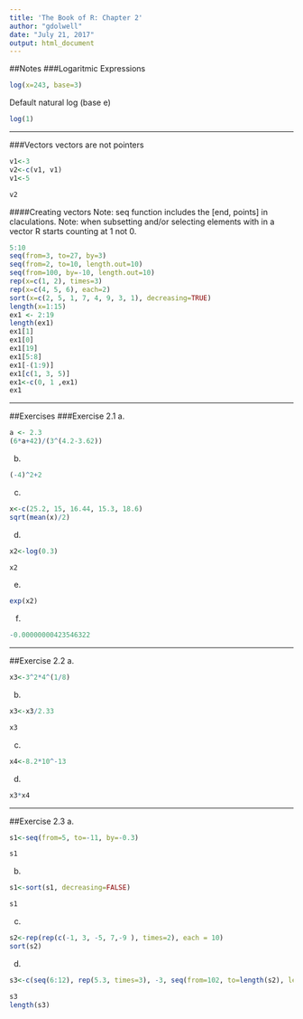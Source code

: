```yaml
---
title: 'The Book of R: Chapter 2'
author: "gdolwell"
date: "July 21, 2017"
output: html_document
---
```


##Notes
###Logaritmic Expressions
```r
log(x=243, base=3)
```
Default natural log (base e)
```r
log(1)
```
***
###Vectors
vectors are not pointers
```r
v1<-3
v2<-c(v1, v1)
v1<-5
```
```r
v2
```
####Creating vectors
Note: seq function includes the [end, points] in claculations.
Note: when subsetting and/or selecting elements with in a vector R starts counting at 1 not 0.

```r
5:10
seq(from=3, to=27, by=3)
seq(from=2, to=10, length.out=10)
seq(from=100, by=-10, length.out=10)
rep(x=c(1, 2), times=3)
rep(x=c(4, 5, 6), each=2)
sort(x=c(2, 5, 1, 7, 4, 9, 3, 1), decreasing=TRUE)
length(x=1:15)
ex1 <- 2:19
length(ex1)
ex1[1]
ex1[0]
ex1[19]
ex1[5:8]
ex1[-(1:9)]
ex1[c(1, 3, 5)]
ex1<-c(0, 1 ,ex1)
ex1
```
***
##Exercises
###Exercise 2.1
a.  
```r
a <- 2.3
(6*a+42)/(3^(4.2-3.62))
```
b.  
```r
(-4)^2+2
```
c.  
```r
x<-c(25.2, 15, 16.44, 15.3, 18.6)
sqrt(mean(x)/2)
```
d.  
```r
x2<-log(0.3)
```
```r
x2
```
e.  
```r
exp(x2)
```
f.  
```r
-0.00000000423546322
```
***
##Exercise 2.2
a.
```r
x3<-3^2*4^(1/8)
```
b.
```r
x3<-x3/2.33
```
```r
x3
```
c.
```r
x4<-8.2*10^-13
```
d.
```r
x3*x4
```
***
##Exercise 2.3
a.
```r
s1<-seq(from=5, to=-11, by=-0.3)
```
```r
s1
```
b.
```r
s1<-sort(s1, decreasing=FALSE)
```
```r
s1
```
c.
```r
s2<-rep(rep(c(-1, 3, -5, 7,-9 ), times=2), each = 10)
sort(s2)
```
d.
```r
s3<-c(seq(6:12), rep(5.3, times=3), -3, seq(from=102, to=length(s2), length.out=9))
```
```r
s3
length(s3)
```